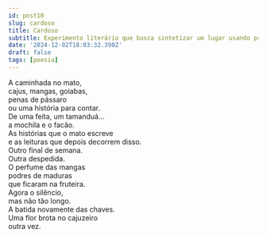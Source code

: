```yaml
---
id: post10
slug: cardoso
title: Cardoso
subtitle: Experimento literário que busca sintetizar um lugar usando predominantemente sintagmas nominais.
date: '2024-12-02T18:03:32.390Z'
draft: false
tags: [poesia]
---
```


A caminhada no mato,  
cajus, mangas, goiabas,  
penas de pássaro  
ou uma história para contar.  
De uma feita, um tamanduá...  
a mochila e o facão.  
As histórias que o mato escreve  
e as leituras que depois decorrem disso.  
Outro final de semana.  
Outra despedida.  
O perfume das mangas  
podres de maduras  
que ficaram na fruteira.  
Agora o silêncio,  
mas não tão longo.  
A batida novamente das chaves.  
Uma flor brota no cajuzeiro  
outra vez.  
